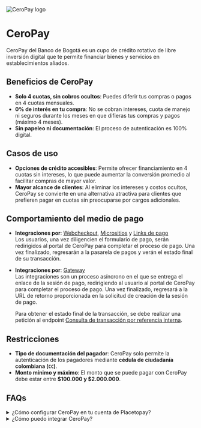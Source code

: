 

<div className='flex items-center gap-3'>
<Image src={ceropay} alt="CeroPay logo" className="h-8 w-10 my-0" unoptimized />
<h1 className='my-0'>CeroPay</h1> 
</div>

CeroPay del Banco de Bogotá es un cupo de crédito rotativo de libre inversión digital que te permite financiar bienes y servicios en establecimientos aliados.

## Beneficios de CeroPay

- **Solo 4 cuotas, sin cobros ocultos**: Puedes diferir tus compras o pagos en 4 cuotas mensuales.  
- **0% de interés en tu compra**: No se cobran intereses, cuota de manejo ni seguros durante los meses en que difieras tus compras y pagos (máximo 4 meses).  
- **Sin papeleo ni documentación**: El proceso de autenticación es 100% digital.

## Casos de uso  

- **Opciones de crédito accesibles**: Permite ofrecer financiamiento en 4 cuotas sin intereses, lo que puede aumentar la conversión promedio al facilitar compras de mayor valor.  
- **Mayor alcance de clientes**: Al eliminar los intereses y costos ocultos, CeroPay se convierte en una alternativa atractiva para clientes que prefieren pagar en cuotas sin preocuparse por cargos adicionales.  

## Comportamiento del medio de pago

- **Integraciones por**: [Webcheckout](/checkout), [Micrositios](/payments/introduction-to-microsites) y [Links de pago](/payment-links)  
  Los usuarios, una vez diligencien el formulario de pago, serán redirigidos al portal de CeroPay para completar el proceso de pago. Una vez finalizado, regresarán a la pasarela de pagos y verán el estado final de su transacción.  

- **Integraciones por**: [Gateway](/gateway)  
  Las integraciones son un proceso asíncrono en el que se entrega el enlace de la sesión de pago, redirigiendo al usuario al portal de CeroPay para completar el proceso de pago. Una vez finalizado, regresará a la URL de retorno proporcionada en la solicitud de creación de la sesión de pago.  

  Para obtener el estado final de la transacción, se debe realizar una petición al endpoint [Consulta de transacción por referencia interna](/gateway/api/reference/transaction#query-request).  

## Restricciones
- **Tipo de documentación del pagador**: CeroPay solo permite la autenticación de los pagadores mediante **cédula de ciudadanía colombiana (`CC`)**.  
- **Monto mínimo y máximo**: El monto que se puede pagar con CeroPay debe estar entre **$100.000 y $2.000.000**.  


## FAQs

<details>
<summary>¿Cómo configurar CeroPay en tu cuenta de Placetopay?</summary>
<p>Contacta a nuestro equipo de operaciones para habilitar esta funcionalidad en tu sitios a través del correo servicioposventa@placetopay.com.</p>
</details>

<details>
<summary>¿Cómo puedo integrar CeroPay?</summary>
<p>CeroPay está disponible en Webcheckout, Integración con Gateway y opciones como Micrositios y Links de pago</p>
</details>
